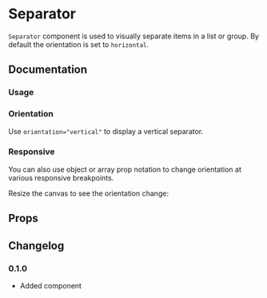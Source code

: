 

# Separator

`Separator` component is used to visually separate items in a list or group. By default the orientation is set to `horizontal`.

## Documentation

### Usage

<Demo component={Usage} />

### Orientation

Use `orientation="vertical"` to display a vertical separator.

<Demo component={VerticalUsage} />

### Responsive

You can also use object or array prop notation to change orientation at various responsive breakpoints.

<Alert intent="warning" mt="16">
  Resize the canvas to see the orientation change:
</Alert>

<Demo iframe="/iframe/separator/" height="150" component={ResponsiveUsage} />

## Props

<PropsTable component={Separator} />

## Changelog

### 0.1.0

- Added component
